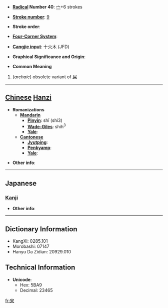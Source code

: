 {{zh-hanzi|{{zh-lookup|宩}}}}
* '''[[Wiktionary:Chinese radical index| Radical]] Number 40''': [[Wiktionary:Chinese radical index 宀|宀]]+6 strokes

* '''[[Wiktionary:Chinese total strokes index|Stroke number]]''': [[Wiktionary:Chinese total strokes index 9|9]]

* '''Stroke order''': 

* '''[[Wiktionary:Chinese four corner index|Four-Corner System]]''': 

* '''[[Wiktionary:Chinese Cangjie index|Cangjie input]]''': 十火木 (JFD)

* '''Graphical Significance and Origin''': 

* '''Common Meaning'''
# (''archaic'') obsolete variant of [[屎]]
----

== [[Chinese]] [[Hanzi]] ==

* '''Romanizations'''
** '''[[Mandarin]]'''
*** '''[[Pinyin]]''': shǐ (shi3)
*** '''[[Wade-Giles]]''': shih<sup>3</sup>
*** '''[[Yale]]''': 
** '''[[Cantonese]]'''
*** '''[[Jyutping]]''':
*** '''[[Penkyamp]]''': 
*** '''[[Yale]]''': 

* '''Other info''': 

----

==Japanese==
===[[Kanji]]===
{{kanji|on readings=[[し]] (shi)
|kun readings=
}}

* '''Other info''':  

----

== Dictionary Information ==

* KangXi: 0285.101
* Morobashi: 07147
* Hanyu Da Zidian: 20929.010

== Technical Information ==

* '''Unicode''':
** Hex: 5BA9
** Decimal: 23465

[[fr:宩]]